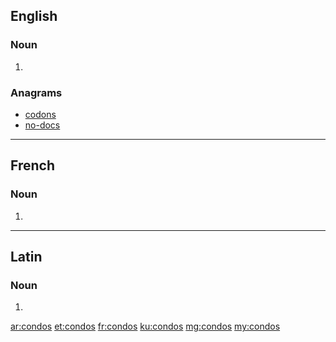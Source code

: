 ==English==

===Noun===
{{head|en|plural}}

# {{plural of|condo|lang=en}}

===Anagrams===
* [[codons#English|codons]]
* [[no-docs#English|no-docs]]

----

==French==

===Noun===
{{head|fr|plural}}

# {{plural of|condo|lang=fr}}

----

==Latin==

===Noun===
{{la-noun-form|condōs}}

# {{inflection of|condus||acc|p|lang=la}}

[[ar:condos]]
[[et:condos]]
[[fr:condos]]
[[ku:condos]]
[[mg:condos]]
[[my:condos]]